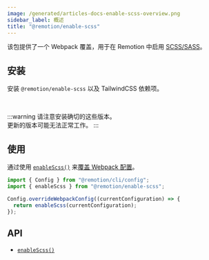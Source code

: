 ```yaml
---
image: /generated/articles-docs-enable-scss-overview.png
sidebar_label: 概述
title: "@remotion/enable-scss"
---
```



该包提供了一个 Webpack 覆盖，用于在 Remotion 中启用 [SCSS/SASS](https://sass-lang.com/)。

## 安装

安装 `@remotion/enable-scss` 以及 TailwindCSS 依赖项。

<Installation pkg="@remotion/enable-scss sass@1.77.2 sass-loader@14.2.1 css-loader@5.2.7" />

<br />

:::warning
请注意安装确切的这些版本。  
更新的版本可能无法正常工作。
:::

## 使用

通过使用 [`enableScss()`](/docs/enable-scss/enable-scss) 来[覆盖 Webpack 配置](/docs/webpack)。

```ts twoslash title="remotion.config.ts"
import { Config } from "@remotion/cli/config";
import { enableScss } from "@remotion/enable-scss";

Config.overrideWebpackConfig((currentConfiguration) => {
  return enableScss(currentConfiguration);
});
```

## API

- [`enableScss()`](/docs/enable-scss/enable-scss)

